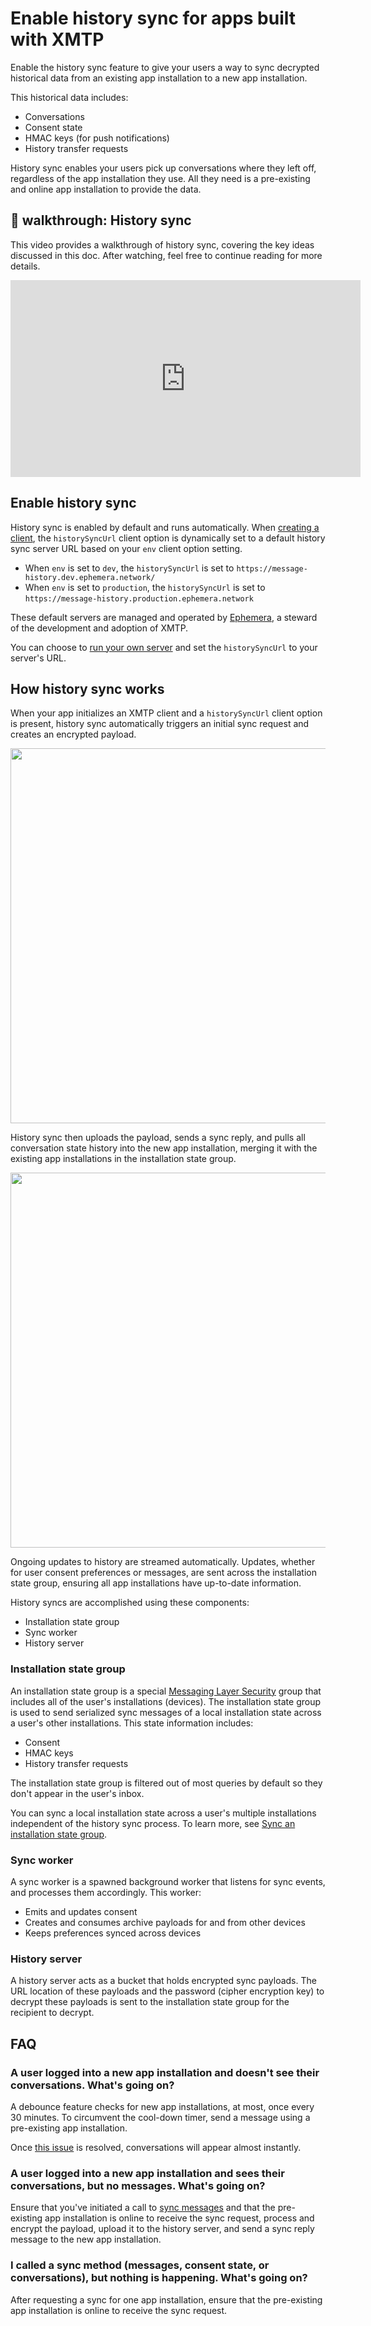 # Enable history sync for apps built with XMTP

Enable the history sync feature to give your users a way to sync decrypted historical data from an existing app installation to a new app installation.

This historical data includes:

- Conversations
- Consent state
- HMAC keys (for push notifications)
- History transfer requests

History sync enables your users pick up conversations where they left off, regardless of the app installation they use. All they need is a pre-existing and online app installation to provide the data.

## 🎥 walkthrough: History sync

This video provides a walkthrough of history sync, covering the key ideas discussed in this doc. After watching, feel free to continue reading for more details.

<iframe width="560" height="315" src="https://www.youtube.com/embed/_FtNqtjk-ls?si=uZ_Mnh9phF6y2h-O" title="YouTube video player" frameBorder="0" allow="accelerometer; autoplay; clipboard-write; encrypted-media; gyroscope; picture-in-picture; web-share" referrerPolicy="strict-origin-when-cross-origin" allowFullScreen></iframe>

## Enable history sync

History sync is enabled by default and runs automatically. When [creating a client](/inboxes/create-a-client), the `historySyncUrl` client option is dynamically set to a default history sync server URL based on your `env` client option setting.

- When `env` is set to `dev`, the `historySyncUrl` is set to `https://message-history.dev.ephemera.network/`
- When `env` is set to `production`, the `historySyncUrl` is set to `https://message-history.production.ephemera.network`

These default servers are managed and operated by [Ephemera](https://ephemerahq.com/), a steward of the development and adoption of XMTP.

You can choose to [run your own server](https://github.com/xmtp/xmtp-message-history-server) and set the `historySyncUrl` to your server's URL.

## How history sync works

When your app initializes an XMTP client and a `historySyncUrl` client option is present, history sync automatically triggers an initial sync request and creates an encrypted payload.

<div>
    <img src="https://raw.githubusercontent.com/xmtp/docs-xmtp-org/refs/heads/main/docs/pages/img/history-sync-1-state.png" width="600px" />
</div>

History sync then uploads the payload, sends a sync reply, and pulls all conversation state history into the new app installation, merging it with the existing app installations in the installation state group.

<div>
    <img src="https://raw.githubusercontent.com/xmtp/docs-xmtp-org/refs/heads/main/docs/pages/img/history-sync-2-state.png" width="600px" />
</div>

Ongoing updates to history are streamed automatically. Updates, whether for user consent preferences or messages, are sent across the installation state group, ensuring all app installations have up-to-date information.

History syncs are accomplished using these components:

- Installation state group
- Sync worker
- History server

### Installation state group

An installation state group is a special [Messaging Layer Security](/protocol/security) group that includes all of the user's installations (devices). The installation state group is used to send serialized sync messages of a local installation state across a user's other installations. This state information includes:

- Consent
- HMAC keys
- History transfer requests

The installation state group is filtered out of most queries by default so they don't appear in the user's inbox.

You can sync a local installation state across a user's multiple installations independent of the history sync process. To learn more, see [Sync an installation state group](/inboxes/sync-and-syncall#sync-an-installation-state-group).

### Sync worker

A sync worker is a spawned background worker that listens for sync events, and processes them accordingly. This worker:

- Emits and updates consent
- Creates and consumes archive payloads for and from other devices
- Keeps preferences synced across devices

### History server

A history server acts as a bucket that holds encrypted sync payloads. The URL location of these payloads and the password (cipher encryption key) to decrypt these payloads is sent to the installation state group for the recipient to decrypt.

## FAQ

### A user logged into a new app installation and doesn't see their conversations. What's going on?

A debounce feature checks for new app installations, at most, once every 30 minutes. To circumvent the cool-down timer, send a message using a pre-existing app installation. 

Once [this issue](https://github.com/xmtp/libxmtp/issues/1309) is resolved, conversations will appear almost instantly.

### A user logged into a new app installation and sees their conversations, but no messages. What's going on?

Ensure that you've initiated a call to [sync messages](#sync-conversations-messages-and-local-installation-state) and that the pre-existing app installation is online to receive the sync request, process and encrypt the payload, upload it to the history server, and send a sync reply message to the new app installation.

### I called a sync method (messages, consent state, or conversations), but nothing is happening. What's going on?

After requesting a sync for one app installation, ensure that the pre-existing app installation is online to receive the sync request.
